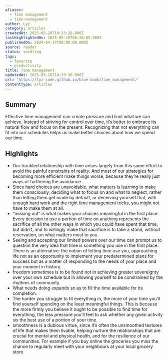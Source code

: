 ```yaml
---
aliases:
  - Time management
  - time-management
author: Lyz
category: articles
createdAt: 2025-05-20T14:33:28.000Z
lastHighlightedOn: 2025-05-18T06:26:05.900Z
publishedOn: 2024-04-17T00:00:00.000Z
source: reader
status: seedling
tags:
  - favorite
  - productivity
title: Time management
updatedAt: 2025-05-20T14:33:38.000Z
url: 'https://lyz-code.github.io/blue-book/time_management/'
contentType: articles
---
```

## Summary

Effective time management can create pressure and limit what we can achieve. Instead of striving for control over time, it’s better to embrace its natural flow and focus on the present. Recognizing that not everything can fit into our schedules helps us make better choices about how we spend our time.

## Highlights

- Our troubled relationship with time arises largely from this same effort to avoid the painful constrains of reality. And most of our strategies for becoming more efficient make things worse, because they’re really just ways of furthering the avoidance.
- Since hard choices are unavoidable, what matters is learning to make them consciously, deciding what to focus on and what to neglect, rather than letting them get made by default, or deceiving yourself that, with enough hard work and the right time management tricks, you might not have to make them at all.
- “missing out” is what makes your choices meaningful in the first place. Every decision to use a portion of time on anything represents the sacrifice of all the other ways in which you could have spent that time, but didn’t, and to willingly make that sacrifice is to take a stand, without reservation, on what matters most to you.
- Seeing and accepting our limited powers over our time can prompt us to question the very idea that time is something you use in the first place. There is an alternative: the notion of letting time use you, approaching life not as an opportunity to implement your predetermined plans for success but as a matter of responding to the needs of your place and your moment in history.
- freedom sometimes is to be found not in achieving greater sovereignty over your own schedule but in allowing yourself to be constrained by the rhythms of community.
- What needs doing expands so as to fill the time available for its completion.
- The harder you struggle to fit everything in, the more of your time you’ll find yourself spending on the least meaningful things. This is because the more firmly you believe it ought to be possible to find time for everything, the less pressure you’ll feel to ask whether any given activity sis the best use of a portion of your time.
- smoothness is a dubious virtue, since it’s often the unsmoothed textures of life that makes them livable, helping nurture the relationships that are crucial for mental and physical health, and for the resilience of our communities. For example if you buy online the groceries you miss the chance to regularly meet with your neighbours at your local grocery store.
